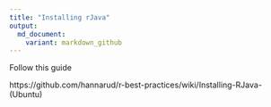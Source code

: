 ```yaml
---
title: "Installing rJava"
output:
  md_document:
    variant: markdown_github
---
```


Follow this guide

https://github.com/hannarud/r-best-practices/wiki/Installing-RJava-(Ubuntu)
